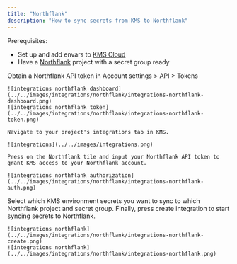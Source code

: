 ```yaml
---
title: "Northflank"
description: "How to sync secrets from KMS to Northflank"
---
```


Prerequisites:

- Set up and add envars to [KMS Cloud](https://kms.lux.network)
- Have a [Northflank](https://northflank.com) project with a secret group ready

<Steps>
  <Step title="Authorize KMS for Northflank">
    Obtain a Northflank API token in Account settings > API > Tokens

    ![integrations northflank dashboard](../../images/integrations/northflank/integrations-northflank-dashboard.png)
    ![integrations northflank token](../../images/integrations/northflank/integrations-northflank-token.png)
    
    Navigate to your project's integrations tab in KMS.

    ![integrations](../../images/integrations.png)

    Press on the Northflank tile and input your Northflank API token to grant KMS access to your Northflank account.

    ![integrations northflank authorization](../../images/integrations/northflank/integrations-northflank-auth.png)

  </Step>
  <Step title="Start integration">
    Select which KMS environment secrets you want to sync to which Northflank project and secret group. Finally, press create integration to start syncing secrets to Northflank.

    ![integrations northflank](../../images/integrations/northflank/integrations-northflank-create.png)
    ![integrations northflank](../../images/integrations/northflank/integrations-northflank.png)
  </Step>
</Steps>